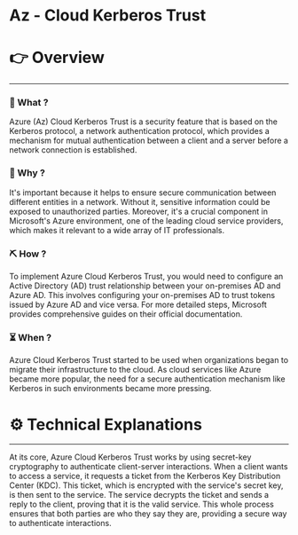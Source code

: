 # Az - Cloud Kerberos Trust


# 👉 Overview

---

### 👀 What ?

Azure (Az) Cloud Kerberos Trust is a security feature that is based on the Kerberos protocol, a network authentication protocol, which provides a mechanism for mutual authentication between a client and a server before a network connection is established.


### 🧐 Why ?

It's important because it helps to ensure secure communication between different entities in a network. Without it, sensitive information could be exposed to unauthorized parties. Moreover, it's a crucial component in Microsoft's Azure environment, one of the leading cloud service providers, which makes it relevant to a wide array of IT professionals.


### ⛏️ How ?

To implement Azure Cloud Kerberos Trust, you would need to configure an Active Directory (AD) trust relationship between your on-premises AD and Azure AD. This involves configuring your on-premises AD to trust tokens issued by Azure AD and vice versa. For more detailed steps, Microsoft provides comprehensive guides on their official documentation.


### ⏳ When ?

Azure Cloud Kerberos Trust started to be used when organizations began to migrate their infrastructure to the cloud. As cloud services like Azure became more popular, the need for a secure authentication mechanism like Kerberos in such environments became more pressing.


# ⚙️ Technical Explanations

---

At its core, Azure Cloud Kerberos Trust works by using secret-key cryptography to authenticate client-server interactions. When a client wants to access a service, it requests a ticket from the Kerberos Key Distribution Center (KDC). This ticket, which is encrypted with the service's secret key, is then sent to the service. The service decrypts the ticket and sends a reply to the client, proving that it is the valid service. This whole process ensures that both parties are who they say they are, providing a secure way to authenticate interactions.
